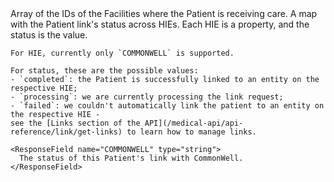 <Snippet file="patient-response-no-facilities-or-links.mdx" />

<ResponseField name="facilityIds" type="string[]" required>
  Array of the IDs of the Facilities where the Patient is receiving care.
</ResponseField>

<ResponseField name="links" type="LinkStatusAcrossHIEs" required>
  A map with the Patient link's status across HIEs. Each HIE is a property, and the status is the value.

  <Expandable title="properties">

    For HIE, currently only `COMMONWELL` is supported.

    For status, these are the possible values:
    - `completed`: the Patient is successfully linked to an entity on the respective HIE;
    - `processing`: we are currently processing the link request;
    - `failed`: we couldn't automatically link the patient to an entity on the respective HIE -
    see the [Links section of the API](/medical-api/api-reference/link/get-links) to learn how to manage links.

    <ResponseField name="COMMONWELL" type="string">
      The status of this Patient's link with CommonWell.
    </ResponseField>

  </Expandable>
</ResponseField>
